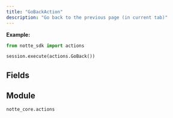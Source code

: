 ```yaml
---
title: "GoBackAction"
description: "Go back to the previous page (in current tab)"
---
```




**Example:**
```python
from notte_sdk import actions

session.execute(actions.GoBack())
```

## Fields

<ParamField path="type" type="Literal['go_back']" default="go_back">
</ParamField>

<ParamField path="category" type="str" default="Special Browser Actions">
</ParamField>

<ParamField path="description" type="str" default="Go back to the previous page (in current tab)">
</ParamField>


## Module

`notte_core.actions`

